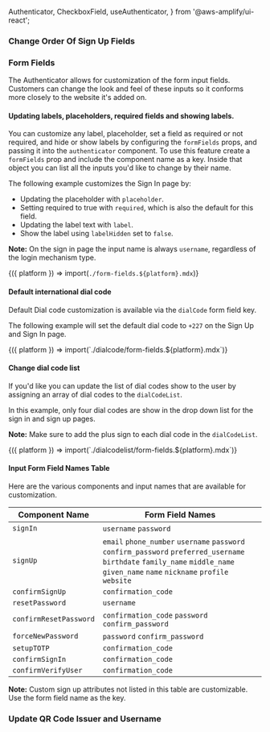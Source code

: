   Authenticator,
  CheckboxField,
  useAuthenticator,
} from '@aws-amplify/ui-react';


### Change Order Of Sign Up Fields

### Form Fields

The Authenticator allows for customization of the form input fields.
Customers can change the look and feel of these inputs so it conforms more closely to the website it's added on.

#### Updating labels, placeholders, required fields and showing labels.

You can customize any label, placeholder, set a field as required or not required, and hide or show labels by configuring the `formFields` props, and passing it into the `authenticator` component.
To use this feature create a `formFields` prop and include the component name as a key.
Inside that object you can list all the inputs you'd like to change by their name.

The following example customizes the Sign In page by:

- Updating the placeholder with `placeholder`.
- Setting required to true with `required`, which is also the default for this field.
- Updating the label text with `label`.
- Show the label using `labelHidden` set to `false`.

**Note:** On the sign in page the input name is always `username`, regardless of the login mechanism type.

<Fragment>{({ platform }) => import(`./form-fields.${platform}.mdx`)}</Fragment>

<Example>
  <Authenticator
    loginMechanisms={['email']}
    formFields={{
      signIn: {
        username: {
          labelHidden: false,
          placeholder: 'Enter Your Email Here',
          required: true,
          label: 'Email:'
        },
      }
    }}
/>

</Example>

#### Default international dial code

Default Dial code customization is available via the `dialCode` form field key.

The following example will set the default dial code to `+227` on the Sign Up and Sign In page.

<Fragment>
  {({ platform }) => import(`./dialcode/form-fields.${platform}.mdx`)}
</Fragment>

<Example>
  <Authenticator
    loginMechanisms={['phone_number']}
    formFields={{
      signIn: {
        username: {
          dialCode: '+227'
        },
      },
      signUp: {
        phone_number: {
          dialCode: '+227'
        }
      }
    }}
/>

</Example>

#### Change dial code list

If you'd like you can update the list of dial codes show to the user by assigning an array of dial codes to the `dialCodeList`.

In this example, only four dial codes are show in the drop down list for the sign in and sign up pages.

**Note:** Make sure to add the plus sign to each dial code in the `dialCodeList`.

<Fragment>
  {({ platform }) => import(`./dialcodelist/form-fields.${platform}.mdx`)}
</Fragment>

<Example>
  <Authenticator
    loginMechanisms={['phone_number']}
    formFields={{
      signIn: {
        username: {
          dialCodeList: ['+1', '+123', '+227', '+229'] 
        },
      },
      signUp: {
        phone_number: {
          dialCodeList: ['+1', '+123', '+227', '+229'] 
        }
      }
    }}
/>

</Example>

#### Input Form Field Names Table

Here are the various components and input names that are available for customization.

| Component Name         | Form Field Names                                                                                                                                                                |
| ---------------------- | ------------------------------------------------------------------------------------------------------------------------------------------------------------------------------- |
| `signIn`               | `username` `password`                                                                                                                                                           |
| `signUp`               | `email` `phone_number` `username` `password` `confirm_password` `preferred_username` `birthdate` `family_name` `middle_name` `given_name` `name` `nickname` `profile` `website` |
| `confirmSignUp`        | `confirmation_code`                                                                                                                                                             |
| `resetPassword`        | `username`                                                                                                                                                                      |
| `confirmResetPassword` | `confirmation_code` `password` `confirm_password`                                                                                                                               |
| `forceNewPassword`     | `password` `confirm_password`                                                                                                                                                   |
| `setupTOTP`            | `confirmation_code`                                                                                                                                                             |
| `confirmSignIn`        | `confirmation_code`                                                                                                                                                             |
| `confirmVerifyUser`    | `confirmation_code`                                                                                                                                                             |

**Note:** Custom sign up attributes not listed in this table are customizable. Use the form field name as the key.

### Update QR Code Issuer and Username
